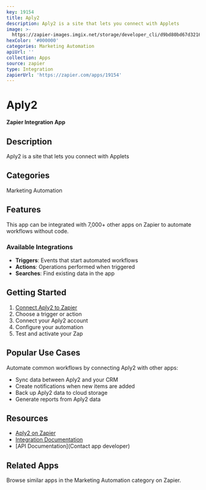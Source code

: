 ```yaml
---
key: 19154
title: Aply2
description: Aply2 is a site that lets you connect with Applets
image: >-
  https://zapier-images.imgix.net/storage/developer_cli/d9bd80bd67d3216e0dd015eecfab58f3.png?auto=format%2Ccompress&ixlib=python-3.0.0&q=50
hexColor: '#000000'
categories: Marketing Automation
apiUrl: ''
collection: Apps
source: zapier
type: Integration
zapierUrl: 'https://zapier.com/apps/19154'
---
```

# Aply2

**Zapier Integration App**

## Description

Aply2 is a site that lets you connect with Applets

## Categories

Marketing Automation

## Features

This app can be integrated with 7,000+ other apps on Zapier to automate workflows without code.

### Available Integrations

- **Triggers**: Events that start automated workflows
- **Actions**: Operations performed when triggered
- **Searches**: Find existing data in the app

## Getting Started

1. [Connect Aply2 to Zapier](https://zapier.com/apps/19154)
2. Choose a trigger or action
3. Connect your Aply2 account
4. Configure your automation
5. Test and activate your Zap

## Popular Use Cases

Automate common workflows by connecting Aply2 with other apps:

- Sync data between Aply2 and your CRM
- Create notifications when new items are added
- Back up Aply2 data to cloud storage
- Generate reports from Aply2 data

## Resources

- [Aply2 on Zapier](https://zapier.com/apps/19154)
- [Integration Documentation](https://zapier.com/apps/19154/integrations)
- [API Documentation](Contact app developer)

## Related Apps

Browse similar apps in the Marketing Automation category on Zapier.
